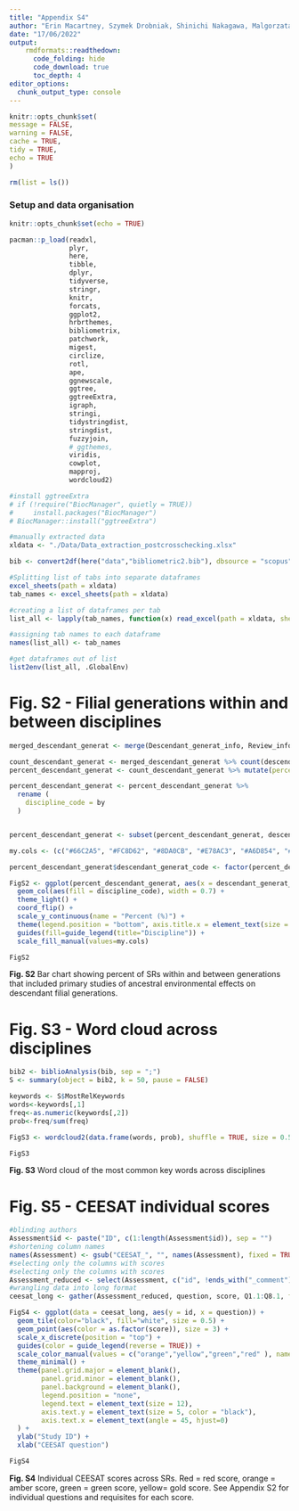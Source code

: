 ```yaml
---
title: "Appendix S4"
author: "Erin Macartney, Szymek Drobniak, Shinichi Nakagawa, Malgorzata Lagisz"
date: "17/06/2022"
output:
    rmdformats::readthedown:
      code_folding: hide
      code_download: true
      toc_depth: 4
editor_options:
  chunk_output_type: console
---
```


    
```r
knitr::opts_chunk$set(
message = FALSE,
warning = FALSE,
cache = TRUE,
tidy = TRUE,
echo = TRUE
)

rm(list = ls())
```

### Setup and data organisation

```r

knitr::opts_chunk$set(echo = TRUE)

pacman::p_load(readxl,
               plyr,
               here,
               tibble,
               dplyr,
               tidyverse,
               stringr,
               knitr,
               forcats,
               ggplot2,
               hrbrthemes,
               bibliometrix,
               patchwork,
               migest,
               circlize,
               rotl,
               ape,
               ggnewscale,
               ggtree,
               ggtreeExtra,
               igraph,
               stringi,
               tidystringdist,
               stringdist,
               fuzzyjoin,
               # ggthemes,
               viridis,
               cowplot,
               mapproj,
               wordcloud2)

#install ggtreeExtra
# if (!require("BiocManager", quietly = TRUE))
#     install.packages("BiocManager")
# BiocManager::install("ggtreeExtra")

```

``` r

#manually extracted data
xldata <- "./Data/Data_extraction_postcrosschecking.xlsx"

bib <- convert2df(here("data","bibliometric2.bib"), dbsource = "scopus", format = "bibtex")

```

``` r
#Splitting list of tabs into separate dataframes
excel_sheets(path = xldata)
tab_names <- excel_sheets(path = xldata)

#creating a list of dataframes per tab
list_all <- lapply(tab_names, function(x) read_excel(path = xldata, sheet = x))

#assigning tab names to each dataframe
names(list_all) <- tab_names

#get dataframes out of list
list2env(list_all, .GlobalEnv)
```

# Fig. S2 - Filial generations within and between disciplines

```r
merged_descendant_generat <- merge(Descendant_generat_info, Review_info)

count_descendant_generat <- merged_descendant_generat %>% count(descendant_generat_code, by = discipline_code) %>% arrange(desc(n))
percent_descendant_generat <- count_descendant_generat %>% mutate(percent = (n/sum(n))*100)

percent_descendant_generat <- percent_descendant_generat %>%
  rename (
    discipline_code = by
  )


percent_descendant_generat <- subset(percent_descendant_generat, descendant_generat_code != "NA")

my.cols <- (c("#66C2A5", "#FC8D62", "#8DA0CB", "#E78AC3", "#A6D854", "#FFD92F"))

percent_descendant_generat$descendant_generat_code <- factor(percent_descendant_generat$descendant_generat_code ,levels = c("F1", "F2", "F3", "F4", "F5", "F6", "F200"))

FigS2 <- ggplot(percent_descendant_generat, aes(x = descendant_generat_code, y = percent)) +
  geom_col(aes(fill = discipline_code), width = 0.7) +
  theme_light() +
  coord_flip() +
  scale_y_continuous(name = "Percent (%)") +
  theme(legend.position = "bottom", axis.title.x = element_text(size = 10), axis.title.y = element_blank()) +
  guides(fill=guide_legend(title="Discipline")) + 
  scale_fill_manual(values=my.cols)

FigS2

```

**Fig. S2** Bar chart showing percent of SRs within and between generations that included primary studies of ancestral environmental effects on descendant filial generations.

# Fig. S3 - Word cloud across disciplines


``` r
bib2 <- biblioAnalysis(bib, sep = ";")
S <- summary(object = bib2, k = 50, pause = FALSE)
```

``` r
keywords <- S$MostRelKeywords
words<-keywords[,1]
freq<-as.numeric(keywords[,2])
prob<-freq/sum(freq)

FigS3 <- wordcloud2(data.frame(words, prob), shuffle = TRUE, size = 0.5, color = 'random-dark')

FigS3
```

**Fig. S3** Word cloud of the most common key words across disciplines

# Fig. S5 - CEESAT individual scores

```r
#blinding authors
Assessment$id <- paste("ID", c(1:length(Assessment$id)), sep = "")
#shortening column names
names(Assessment) <- gsub("CEESAT_", "", names(Assessment), fixed = TRUE)
#selecting only the columns with scores
#selecting only the columns with scores
Assessment_reduced <- select(Assessment, c("id", !ends_with("_comment")))
#wrangling data into long format
ceesat_long <- gather(Assessment_reduced, question, score, Q1.1:Q8.1, factor_key=TRUE)
```

``` r

FigS4 <- ggplot(data = ceesat_long, aes(y = id, x = question)) +
  geom_tile(color="black", fill="white", size = 0.5) +
  geom_point(aes(color = as.factor(score)), size = 3) +
  scale_x_discrete(position = "top") +
  guides(color = guide_legend(reverse = TRUE)) +
  scale_color_manual(values = c("orange","yellow","green","red" ), name = "Score:") + 
  theme_minimal() + 
  theme(panel.grid.major = element_blank(),
        panel.grid.minor = element_blank(),
        panel.background = element_blank(),
        legend.position = "none",
        legend.text = element_text(size = 12),
        axis.text.y = element_text(size = 5, color = "black"),
        axis.text.x = element_text(angle = 45, hjust=0)
  ) +
  ylab("Study ID") + 
  xlab("CEESAT question") 

FigS4
```

**Fig. S4** Individual CEESAT scores across SRs. Red = red score, orange = amber score, green = green score, yellow= gold score. See Appendix S2 for individual questions and requisites for each score. 
